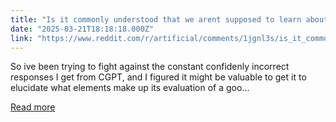 ```yaml
---
title: "Is it commonly understood that we arent supposed to learn about the models internal preferences and goals?"
date: "2025-03-21T18:18:18.000Z"
link: "https://www.reddit.com/r/artificial/comments/1jgnl3s/is_it_commonly_understood_that_we_arent_supposed/"
---
```


So ive been trying to fight against the constant confidenly incorrect responses I get from CGPT, and I figured it might be valuable to get it to elucidate what elements make up its evaluation of a goo...

[Read more](https://www.reddit.com/r/artificial/comments/1jgnl3s/is_it_commonly_understood_that_we_arent_supposed/)

